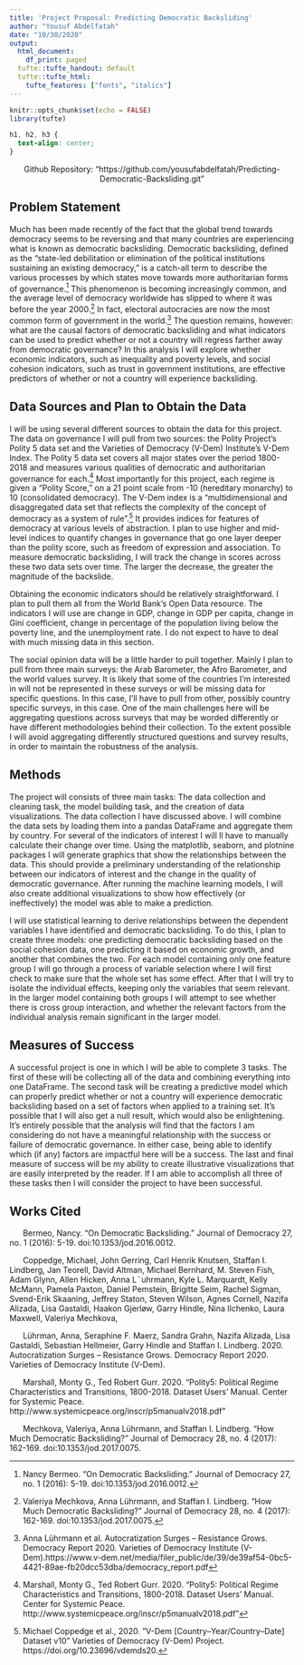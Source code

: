```yaml
---
title: 'Project Proposal: Predicting Democratic Backsliding'
author: "Yousuf Abdelfatah"
date: "10/30/2020"
output:
  html_document:
    df_print: paged
  tufte::tufte_handout: default
  tufte::tufte_html: 
    tufte_features: ["fonts", "italics"]
---
```


```r
knitr::opts_chunk$set(echo = FALSE)
library(tufte)
```

```css
h1, h2, h3 {
  text-align: center;
}
```


<center> Github Repository: "https://github.com/yousufabdelfatah/Predicting-Democratic-Backsliding.git" </center>


## Problem Statement

Much has been made recently of the fact that the global trend towards democracy seems to be reversing and that many countries are experiencing what is known as democratic backsliding. Democratic backsliding, defined as the "state-led debilitation or elimination of the political institutions sustaining an existing democracy," is a catch-all term to describe the various processes by which states move towards more authoritarian forms of governance.[^1] This phenomenon is becoming increasingly common, and the average level of democracy worldwide has slipped to where it was before the year 2000.[^2] In fact, electoral autocracies are now the most common form of government in the world.[^3] The question remains, however: what are the causal factors of democratic backsliding and what indicators can be used to predict whether or not a country will regress farther away from democratic governance? In this analysis I will explore whether economic indicators, such as inequality and poverty levels, and social cohesion indicators, such as trust in government institutions, are effective predictors of whether or not a country will experience backsliding.

## Data Sources and Plan to Obtain the Data 
I will be using several different sources to obtain the data for this project. The data on governance I will pull from two sources: the Polity Project's Polity 5 data set and the Varieties of Democracy (V-Dem) Institute's V-Dem Index. The Polity 5 data set covers all major states over the period 1800-2018 and measures various qualities of democratic and authoritarian governance for each.[^4] Most importantly for this project, each regime is given a "Polity Score," on a 21 point scale from -10 (hereditary monarchy) to 10 (consolidated democracy). The V-Dem index is a "multidimensional and disaggregated data set that reflects the complexity of the concept of democracy as a system of rule".[^5] It provides indices for features of democracy at various levels of abstraction. I plan to use higher and mid-level indices to quantify changes in governance that go one layer deeper than the polity score, such as freedom of expression and association. To measure democratic backsliding, I will track the change in scores across these two data sets over time. The larger the decrease, the greater the magnitude of the backslide.

Obtaining the economic indicators should be relatively straightforward. I plan to pull them all from the World Bank's Open Data resource. The indicators I will use are change in GDP, change in GDP per capita, change in Gini coefficient, change in percentage of the population living below the poverty line, and the unemployment rate. I do not expect to have to deal with much missing data in this section.   

The social opinion data will be a little harder to pull together. Mainly I plan to pull from three main surveys: the Arab Barometer, the Afro Barometer, and the world values survey. It is likely that some of the countries I’m interested in will not be represented in these surveys or will be missing data for specific questions. In this case, I’ll have to pull from other, possibly country specific surveys, in this case. One of the main challenges here will be aggregating questions across surveys that may be worded differently or have different methodologies behind their collection. To the extent possible I will avoid aggregating differently structured questions and survey results, in order to maintain the robustness of the analysis. 

## Methods 
The project will consists of three main tasks: The data collection and cleaning task, the model building task, and the creation of data visualizations. The data collection I have discussed above. I will combine the data sets by loading them into a pandas DataFrame and aggregate them by country. For several of the indicators of interest I will ll have to manually calculate their change over time. Using the matplotlib, seaborn, and plotnine packages I will generate graphics that show the relationships between the data. This should provide a preliminary understanding of the relationship between our indicators of interest and the change in the quality of democratic governance. After running the machine learning models, I will also create additional visualizations to show how effectively (or ineffectively) the model was able to make a prediction. 

I will use statistical learning to derive relationships between the dependent variables I have identified and democratic backsliding. To do this, I plan to create three models: one predicting democratic backsliding based on the social cohesion data, one predicting it based on economic growth, and another that combines the two. For each model containing only one feature group I will  go through a process of variable selection where I will first check to make sure that the whole set has some effect. After that I will try to isolate the individual effects, keeping only the variables that seem relevant. In the larger model containing both groups I will attempt to see whether there is cross group interaction, and whether the relevant factors from the individual analysis remain significant in the larger model. 

## Measures of Success
A successful project is one in which  I will be able to complete 3 tasks. The first of these will be collecting all of the data and combining everything into one DataFrame. The second task will be creating a predictive model which can properly predict whether or not a country will experience democratic backsliding based on a set of factors when applied to a training set. It's possible that I will also get a null result, which would also be enlightening. It's entirely possible that the analysis will find that the factors I am considering do not have a meaningful relationship with the success or failure of democratic governance. In either case, being able to identify which (if any) factors are impactful here will be a success. The last and final measure of success will be my ability to create illustrative visualizations that are easily interpreted by the reader. If I am able to accomplish all three of these tasks then I will consider the project to have been successful.

## Works Cited
&nbsp;&nbsp;&nbsp;&nbsp;&nbsp;&nbsp;Bermeo, Nancy. "On Democratic Backsliding." Journal of Democracy 27, no. 1 (2016): 5-19. doi:10.1353/jod.2016.0012.
    
&nbsp;&nbsp;&nbsp;&nbsp;&nbsp;&nbsp;Coppedge, Michael, John Gerring, Carl Henrik Knutsen, Staffan I. Lindberg, Jan Teorell, David Altman, Michael Bernhard, M. Steven Fish, Adam Glynn, Allen Hicken, Anna L¨uhrmann, Kyle L. Marquardt, Kelly McMann, Pamela Paxton, Daniel Pemstein, Brigitte Seim, Rachel Sigman, Svend-Erik Skaaning, Jeffrey Staton, Steven Wilson, Agnes Cornell, Nazifa Alizada, Lisa Gastaldi, Haakon Gjerløw, Garry Hindle, Nina Ilchenko, Laura Maxwell, Valeriya Mechkova,
   
&nbsp;&nbsp;&nbsp;&nbsp;&nbsp;&nbsp;Lührman, Anna, Seraphine F. Maerz, Sandra Grahn, Nazifa Alizada, Lisa Gastaldi, Sebastian Hellmeier, Garry Hindle and Staffan I. Lindberg. 2020. Autocratization Surges – Resistance Grows. Democracy Report 2020. Varieties of Democracy Institute (V-Dem).
   
&nbsp;&nbsp;&nbsp;&nbsp;&nbsp;&nbsp;Marshall, Monty G., Ted Robert Gurr. 2020. "Polity5: Political Regime Characteristics and Transitions, 1800-2018. Dataset Users' Manual. Center for Systemic Peace. http://www.systemicpeace.org/inscr/p5manualv2018.pdf"
    
&nbsp;&nbsp;&nbsp;&nbsp;&nbsp;&nbsp;Mechkova, Valeriya, Anna Lührmann, and Staffan I. Lindberg. "How Much Democratic Backsliding?" Journal of Democracy 28, no. 4 (2017): 162-169. doi:10.1353/jod.2017.0075.



[^1]: Nancy Bermeo. "On Democratic Backsliding." Journal of Democracy 27, no. 1 (2016): 5-19. doi:10.1353/jod.2016.0012.
[^2]: Valeriya Mechkova, Anna Lührmann, and Staffan I. Lindberg. "How Much Democratic Backsliding?" Journal of Democracy 28, no. 4 (2017): 162-169. doi:10.1353/jod.2017.0075.
[^3]: Anna Lührmann et al. Autocratization Surges – Resistance Grows. Democracy Report 2020. Varieties of Democracy Institute (V-Dem).https://www.v-dem.net/media/filer_public/de/39/de39af54-0bc5-4421-89ae-fb20dcc53dba/democracy_report.pdf 
[^4]: Marshall, Monty G., Ted Robert Gurr. 2020. "Polity5: Political Regime Characteristics and Transitions, 1800-2018. Dataset Users' Manual. Center for Systemic Peace. http://www.systemicpeace.org/inscr/p5manualv2018.pdf"
[^5]: Michael Coppedge et al., 2020. ”V-Dem [Country–Year/Country–Date] Dataset v10” Varieties of Democracy (V-Dem) Project. https://doi.org/10.23696/vdemds20.